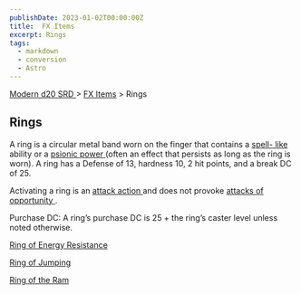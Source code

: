 ```yaml
---
publishDate: 2023-01-02T00:00:00Z
title:  FX Items
excerpt: Rings
tags:
  - markdown
  - conversion
  - Astro
---
```


[ Modern d20 SRD ](/#modernD20) > [ FX Items](modern-d20-srd-fx-items-index) > Rings

##  Rings

A ring is a circular metal band worn on the finger that contains a [ spell- like ](modern-d20-srd-fx-index) ability or a [ psionic power ](modern-d20-srd-psionics-index) (often an effect that persists as long as the ring is worn). A
ring has a Defense of 13, hardness 10, 2 hit points, and a break DC of 25.

Activating a ring is an [ attack action ](modern-d20-srd-combat-attack-actions) and does not provoke [ attacks of opportunity ](modern-d20-srd-combat-attacks-of-opportunity) .

Purchase DC: A ring’s purchase DC is 25 + the ring’s caster level unless noted
otherwise.

[ Ring of Energy Resistance ](modern-d20-srd-fx-items-ring-of-energy-resistance)

[ Ring of Jumping ](modern-d20-srd-fx-items-ring-of-jumping)

[ Ring of the Ram ](modern-d20-srd-fx-items-ring-of-ram)

